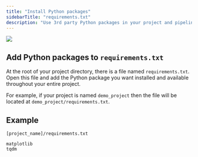 ```yaml
---
title: "Install Python packages"
sidebarTitle: "requirements.txt"
description: "Use 3rd party Python packages in your project and pipelines."
---
```


![](https://github.com/mage-ai/assets/blob/main/development/python-robot-1.jpg?raw=true)

## Add Python packages to `requirements.txt`

At the root of your project directory, there is a file named `requirements.txt`. Open this file
and add the Python package you want installed and available throughout your entire project.

For example, if your project is named `demo_project` then the file will be located at
`demo_project/requirements.txt`.

## Example

`[project_name]/requirements.txt`

```
matplotlib
tqdm
```
